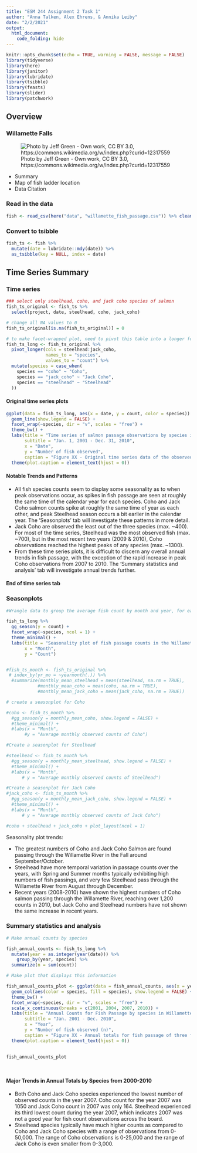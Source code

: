 ```yaml
---
title: "ESM 244 Assignment 2 Task 1"
author: "Anna Talken, Alex Ehrens, & Annika Leiby"
date: "2/2/2021"
output: 
  html_document:
    code_folding: hide
---
```


```r
knitr::opts_chunk$set(echo = TRUE, warning = FALSE, message = FALSE)
library(tidyverse)
library(here)
library(janitor)
library(lubridate)
library(tsibble)
library(feasts)
library(slider)
library(patchwork)
```

## Overview


### Willamette Falls 

![Photo by Jeff Green - Own work, CC BY 3.0, https://commons.wikimedia.org/w/index.php?curid=12317559](figures/willamette_falls_pano.jpg)

* Summary
* Map of fish ladder location
* Data Citation

### Read in the data
```r
fish <- read_csv(here("data", "willamette_fish_passage.csv")) %>% clean_names()
```

### Convert to tsibble

```r
fish_ts <- fish %>% 
  mutate(date = lubridate::mdy(date)) %>% 
  as_tsibble(key = NULL, index = date)
```


## Time Series Summary {.tabset .tabset-fade .tabset-pills}

### Time series

```r
### select only steelhead, coho, and jack coho species of salmon 
fish_ts_original <- fish_ts %>% 
  select(project, date, steelhead, coho, jack_coho)

# change all NA values to 0
fish_ts_original[is.na(fish_ts_original)] = 0

# to make facet-wrapped plot, need to pivot this table into a longer format
fish_ts_long <- fish_ts_original %>% 
  pivot_longer(cols = steelhead:jack_coho,
               names_to = "species",
               values_to = "count") %>% 
  mutate(species = case_when(
    species == "coho" ~ "Coho",
    species == "jack_coho" ~ "Jack Coho",
    species == "steelhead" ~ "Steelhead"
  ))
```

#### Original time series plots
```r
ggplot(data = fish_ts_long, aes(x = date, y = count, color = species)) +
  geom_line(show.legend = FALSE) +
  facet_wrap(~species, dir = "v", scales = "free") +
  theme_bw() +
  labs(title = "Time series of salmon passage observations by species in Willamette River, OR",
       subtitle = "Jan. 1, 2001 - Dec. 31, 2010",
       x = "Date",
       y = "Number of fish observed",
       caption = "Figure XX - Original time series data of the observed counts of three salmon species (Coho in red, Jack Coho in green, \nSteelhead in blue) passing through the Willamette River at the Willamette Falls fish ladder from January 1st, 2001 to \nDecember 31st, 2010. Data from Columbia River DART.")+
  theme(plot.caption = element_text(hjust = 0))
```

#### Notable Trends and Patterns

- All fish species counts seem to display some seasonality as to when peak observations occur, as spikes in fish passage are seen at roughly the same time of the calendar year for each species. Coho and Jack Coho salmon counts spike at roughly the same time of year as each other, and peak Steelhead season occurs a bit earlier in the calendar year. The 'Seasonplots' tab will investigate these patterns in more detail.
- Jack Coho are observed the least out of the three species (max. ~400). For most of the time series, Steelhead was the most observed fish (max. ~700), but in the most recent two years (2009 & 2010), Coho observations reached the highest peaks of any species (max. ~1300).
- From these time series plots, it is difficult to discern any overall annual trends in fish passage, with the exception of the rapid increase in peak Coho observations from 2007 to 2010. The 'Summary statistics and analysis' tab will investigate annual trends further.

#### End of time series tab

### Seasonplots


```r
#Wrangle data to group the average fish count by month and year, for each species

fish_ts_long %>% 
  gg_season(y = count) +
  facet_wrap(~species, ncol = 1) +
  theme_minimal() +
  labs(title = "Seasonality plot of fish passage counts in the Willamette River",
       x = "Month",
       y = "Count")


#fish_ts_month <- fish_ts_original %>% 
 # index_by(yr_mo = ~yearmonth(.)) %>% 
  #summarize(monthly_mean_steelhead = mean(steelhead, na.rm = TRUE),
            #monthly_mean_coho = mean(coho, na.rm = TRUE),
            #monthly_mean_jack_coho = mean(jack_coho, na.rm = TRUE))

# create a seasonplot for Coho

#coho <- fish_ts_month %>% 
  #gg_season(y = monthly_mean_coho, show.legend = FALSE) +
  #theme_minimal() +
  #labs(x = "Month",
       #y = "Average monthly observed counts of Coho")

#Create a seasonplot for Steelhead

#steelhead <- fish_ts_month %>% 
  #gg_season(y = monthly_mean_steelhead, show.legend = FALSE) +
  #theme_minimal() +
  #labs(x = "Month",
      # y = "Average monthly observed counts of Steelhead")

#Create a seasonplot for Jack Coho
#jack_coho <- fish_ts_month %>% 
  #gg_season(y = monthly_mean_jack_coho, show.legend = FALSE) +
  #theme_minimal() +
  #labs(x = "Month",
      # y = "Average monthly observed counts of Jack Coho")

#coho + steelhead + jack_coho + plot_layout(ncol = 1)
```

Seasonality plot trends:

* The greatest numbers of Coho and Jack Coho Salmon are found passing through the Willamette River in the Fall around September/October.
* Steelhead have more temporal variation in passage counts over the years, with Spring and Summer months typically exhibiting high numbers of fish passings, and very few Steelhead pass through the Willamette River from August through December. 
* Recent years (2008-2010) have shown the highest numbers of Coho salmon passing through the Willamette River, reaching over 1,200 counts in 2010, but Jack Coho and Steelhead numbers have not shown the same increase in recent years. 

### Summary statistics and analysis

```r
# Make annual counts by species

fish_annual_counts <- fish_ts_long %>%
  mutate(year = as.integer(year(date))) %>%
    group_by(year, species) %>%
  summarize(n = sum(count))

# Make plot that displays this information

fish_annual_counts_plot <- ggplot(data = fish_annual_counts, aes(x = year, y = n)) +
  geom_col(aes(color = species, fill = species), show.legend = FALSE) +
  theme_bw() +
  facet_wrap(~species, dir = "v", scales = "free") +
  scale_x_continuous(breaks = c(2001, 2004, 2007, 2010)) +
  labs(title = "Annual Counts for Fish Passage by species in Willamette River, OR",
       subtitle = "Jan. 2001 - Dec. 2010",
       x = "Year",
       y = "Number of fish observed (n)",
       caption = "Figure XX - Annual totals for fish passage of three fish species (Coho in red, Jack Coho in green, \nSteelhead in blue) in the Willamette River from January 2001 to \nDecember 2010. Data from Columbia River DART.") +
  theme(plot.caption = element_text(hjust = 0))
  

fish_annual_counts_plot

                                    
```
#### Major Trends in Annual Totals by Species from 2000-2010

- Both Coho and Jack Coho species experienced the lowest number of observed counts in the year 2007. Coho count for the year 2007 was 1050 and Jack Coho count in 2007 was only 164. Steelhead experienced its third lowest count during the year 2007, which indicates 2007 was not a good year for fish count observations across the board. 
- Steelhead species typically have much higher counts as compared to Coho and Jack Coho species with a range of observations from 0-50,000. The range of Coho observations is 0-25,000 and the range of Jack Coho is even smaller from 0-3,000.

